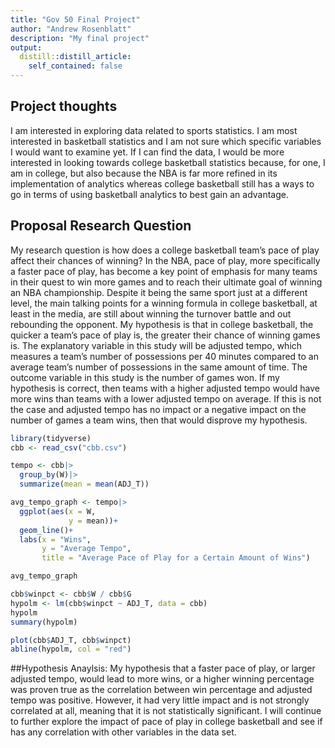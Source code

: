 ```yaml
---
title: "Gov 50 Final Project"
author: "Andrew Rosenblatt"
description: "My final project"
output:
  distill::distill_article:
    self_contained: false
---
```




## Project thoughts

I am interested in exploring data related to sports statistics. I am most interested in basketball statistics and I am not sure which specific variables I would want to examine yet. If I can find the data, I would be more interested in looking towards college basketball statistics because, for one, I am in college, but also because the NBA is far more refined in its implementation of analytics whereas college basketball still has a ways to go in terms of using basketball analytics to best gain an advantage.

## Proposal Research Question

My research question is how does a college basketball team's pace of play affect their chances of winning? In the NBA, pace of play, more specifically a faster pace of play, has become a key point of emphasis for many teams in their quest to win more games and to reach their ultimate goal of winning an NBA championship. Despite it being the same sport just at a different level, the main talking points for a winning formula in college basketball, at least in the media, are still about winning the turnover battle and out rebounding the opponent. My hypothesis is that in college basketball, the quicker a team's pace of play is, the greater their chance of winning games is. The explanatory variable in this study will be adjusted tempo, which measures a team's number of possessions per 40 minutes compared to an average team's number of possessions in the same amount of time. The outcome variable in this study is the number of games won. If my hypothesis is correct, then teams with a higher adjusted tempo would have more wins than teams with a lower adjusted tempo on average. If this is not the case and adjusted tempo has no impact or a negative impact on the number of games a team wins, then that would disprove my hypothesis. 




```r
library(tidyverse)
cbb <- read_csv("cbb.csv")
```

```r
tempo <- cbb|>
  group_by(W)|>
  summarize(mean = mean(ADJ_T))

avg_tempo_graph <- tempo|>
  ggplot(aes(x = W,
             y = mean))+
  geom_line()+
  labs(x = "Wins",
       y = "Average Tempo",
       title = "Average Pace of Play for a Certain Amount of Wins")

avg_tempo_graph
```


```r
cbb$winpct <- cbb$W / cbb$G
hypolm <- lm(cbb$winpct ~ ADJ_T, data = cbb)
hypolm
summary(hypolm)

plot(cbb$ADJ_T, cbb$winpct)
abline(hypolm, col = "red")

```

##Hypothesis Anaylsis:
My hypothesis that a faster pace of play, or larger adjusted tempo, would lead to more wins, or a higher winning percentage was proven true as the correlation between win percentage and adjusted tempo was positive. However, it had very little impact and is not strongly correlated at all, meaning that it is not statistically significant. I will continue to further explore the impact of pace of play in college basketball and see if has any correlation with other variables in the data set.

